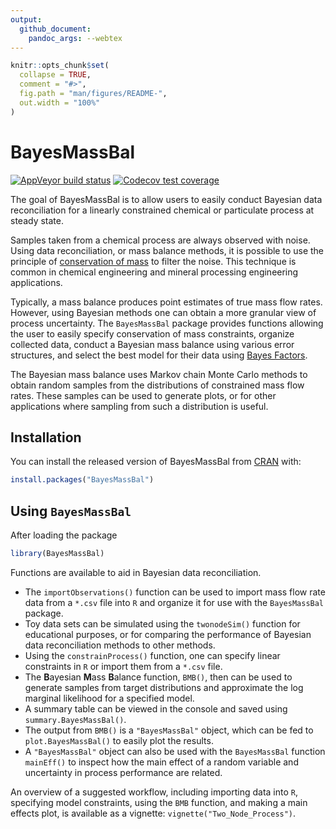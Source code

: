 ```yaml
---
output: 
  github_document:
    pandoc_args: --webtex
---
```


<!-- README.md is generated from README.Rmd. Please edit that file -->

```r
knitr::opts_chunk$set(
  collapse = TRUE,
  comment = "#>",
  fig.path = "man/figures/README-",
  out.width = "100%"
)
```
# BayesMassBal

<!-- badges: start -->
[![AppVeyor build status](https://ci.appveyor.com/api/projects/status/github/skoermer/BayesMassBal?branch=master&svg=true)](https://ci.appveyor.com/project/skoermer/BayesMassBal)
[![Codecov test coverage](https://codecov.io/gh/skoermer/BayesMassBal/branch/master/graph/badge.svg)](https://codecov.io/gh/skoermer/BayesMassBal?branch=master)
<!-- badges: end -->

The goal of BayesMassBal is to allow users to easily conduct Bayesian data reconciliation for a linearly constrained chemical or particulate process at steady state.  

Samples taken from a chemical process are always observed with noise.  Using data reconciliation, or mass balance methods, it is possible to use the principle of [conservation of mass](https://en.wikipedia.org/wiki/Conservation_of_mass) to filter the noise. This technique is common in chemical engineering and mineral processing engineering applications.

Typically, a mass balance produces point estimates of true mass flow rates.  However, using Bayesian methods one can obtain a more granular view of process uncertainty.  The `BayesMassBal` package provides functions allowing the user to easily specify conservation of mass constraints, organize collected data, conduct a Bayesian mass balance using various error structures, and select the best model for their data using [Bayes Factors](https://en.wikipedia.org/wiki/Bayes_factor).

The Bayesian mass balance uses Markov chain Monte Carlo methods to obtain random samples from the distributions of constrained mass flow rates.  These samples can be used to generate plots, or for other applications where sampling from such a distribution is useful.

## Installation

You can install the released version of BayesMassBal from [CRAN](https://CRAN.R-project.org) with:

``` r
install.packages("BayesMassBal")
```

## Using `BayesMassBal`

After loading the package

```r
library(BayesMassBal)
```

Functions are available to aid in Bayesian data reconciliation.

* The `importObservations()` function can be used to import mass flow rate data from a `*.csv` file into `R` and organize it for use with the `BayesMassBal` package.
* Toy data sets can be simulated using the `twonodeSim()` function for educational purposes, or for comparing the performance of Bayesian data reconciliation methods to other methods.
* Using the `constrainProcess()` function, one can specify linear constraints in `R` or import them from a `*.csv` file.
* The **B**ayesian **M**ass **B**alance function, `BMB()`, then can be used to generate samples from target distributions and approximate the log marginal likelihood for a specified model.
* A summary table can be viewed in the console and saved using `summary.BayesMassBal()`.
* The output from `BMB()` is a `"BayesMassBal"` object, which can be fed to `plot.BayesMassBal()` to easily plot the results.
*  A `"BayesMassBal"` object can also be used with the `BayesMassBal` function `mainEff()` to inspect how the main effect of a random variable and uncertainty in process performance are related.

An overview of a suggested workflow, including importing data into `R`, specifying model constraints, using the `BMB` function, and making a main effects plot, is available as a vignette: `vignette("Two_Node_Process")`.
